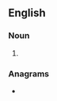 ==English==

===Noun===
{{head|en|noun plural form}}

# {{plural of|abridger|lang=en}}

===Anagrams===
* {{l|en|brigaders}}